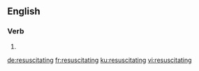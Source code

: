 ==English==

===Verb===
{{head|en|present participle}}

# {{present participle of|resuscitate|lang=en}}

[[de:resuscitating]]
[[fr:resuscitating]]
[[ku:resuscitating]]
[[vi:resuscitating]]